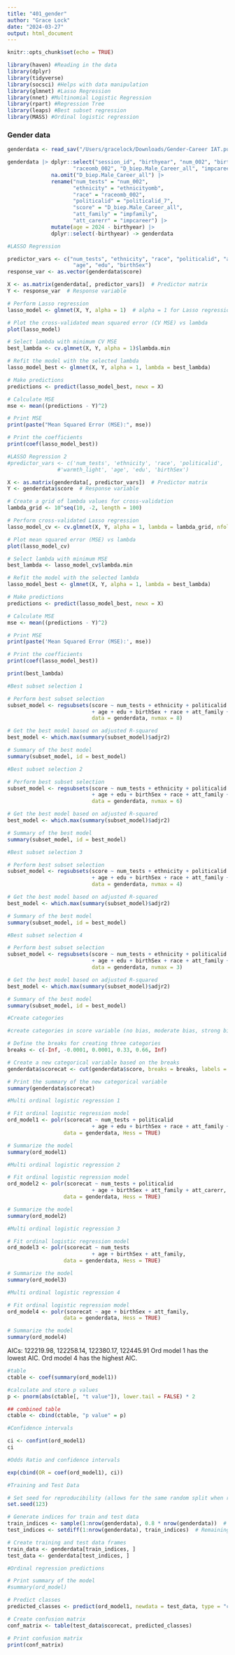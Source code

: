 ```yaml
---
title: "401_gender"
author: "Grace Lock"
date: "2024-03-27"
output: html_document
---
```


```r
knitr::opts_chunk$set(echo = TRUE)
```

```r
library(haven) #Reading in the data
library(dplyr)
library(tidyverse)
library(socsci) #Helps with data manipulation
library(glmnet) #Lasso Regression
library(nnet) #Multinomial Logistic Regression
library(rpart) #Regression Tree
library(leaps) #Best subset regression
library(MASS) #Ordinal logistic regression
```


### Gender data 

```r
genderdata <- read_sav("/Users/gracelock/Downloads/Gender-Career IAT.public.2023.sav")
```

```r
genderdata |> dplyr::select("session_id", "birthyear", "num_002", "birthSex", "ethnicityomb", "edu",
                     "raceomb_002", "D_biep.Male_Career_all", "impcareer", "impfamily", "politicalid_7") |> 
              na.omit("D_biep.Male_Career_all") |>
              rename("num_tests" = "num_002",
                     "ethnicity" = "ethnicityomb",
                     "race" = "raceomb_002",
                     "politicalid" = "politicalid_7",
                     "score" = "D_biep.Male_Career_all",
                     "att_family" = "impfamily",
                     "att_carerr" = "impcareer") |>
              mutate(age = 2024 - birthyear) |> 
              dplyr::select(-birthyear) -> genderdata
```

```r
#LASSO Regression 

predictor_vars <- c("num_tests", "ethnicity", "race", "politicalid", "att_family", "att_carerr",
                     "age", "edu", "birthSex")
response_var <- as.vector(genderdata$score)

X <- as.matrix(genderdata[, predictor_vars])  # Predictor matrix
Y <- response_var  # Response variable

# Perform Lasso regression
lasso_model <- glmnet(X, Y, alpha = 1)  # alpha = 1 for Lasso regression

# Plot the cross-validated mean squared error (CV MSE) vs lambda
plot(lasso_model)

# Select lambda with minimum CV MSE
best_lambda <- cv.glmnet(X, Y, alpha = 1)$lambda.min

# Refit the model with the selected lambda
lasso_model_best <- glmnet(X, Y, alpha = 1, lambda = best_lambda)

# Make predictions
predictions <- predict(lasso_model_best, newx = X)

# Calculate MSE
mse <- mean((predictions - Y)^2)

# Print MSE
print(paste("Mean Squared Error (MSE):", mse))

# Print the coefficients
print(coef(lasso_model_best))
```

```r
#LASSO Regression 2
#predictor_vars <- c('num_tests', 'ethnicity', 'race', 'politicalid', 'skintone_preference', 'warmth_dark',
                #'warmth_light', 'age', 'edu', 'birthSex')

X <- as.matrix(genderdata[, predictor_vars])  # Predictor matrix
Y <- genderdata$score  # Response variable

# Create a grid of lambda values for cross-validation
lambda_grid <- 10^seq(10, -2, length = 100)

# Perform cross-validated Lasso regression
lasso_model_cv <- cv.glmnet(X, Y, alpha = 1, lambda = lambda_grid, nfolds = 10)

# Plot mean squared error (MSE) vs lambda
plot(lasso_model_cv)

# Select lambda with minimum MSE
best_lambda <- lasso_model_cv$lambda.min

# Refit the model with the selected lambda
lasso_model_best <- glmnet(X, Y, alpha = 1, lambda = best_lambda)

# Make predictions
predictions <- predict(lasso_model_best, newx = X)

# Calculate MSE
mse <- mean((predictions - Y)^2)

# Print MSE
print(paste('Mean Squared Error (MSE):', mse))

# Print the coefficients
print(coef(lasso_model_best))

print(best_lambda)
```

```r
#Best subset selection 1 

# Perform best subset selection
subset_model <- regsubsets(score ~ num_tests + ethnicity + politicalid
                           + age + edu + birthSex + race + att_family + att_carerr, 
                           data = genderdata, nvmax = 8)

# Get the best model based on adjusted R-squared
best_model <- which.max(summary(subset_model)$adjr2)

# Summary of the best model
summary(subset_model, id = best_model)
```

```r
#Best subset selection 2

# Perform best subset selection
subset_model <- regsubsets(score ~ num_tests + ethnicity + politicalid
                           + age + edu + birthSex + race + att_family + att_carerr, 
                           data = genderdata, nvmax = 6)

# Get the best model based on adjusted R-squared
best_model <- which.max(summary(subset_model)$adjr2)

# Summary of the best model
summary(subset_model, id = best_model)
```

```r
#Best subset selection 3

# Perform best subset selection
subset_model <- regsubsets(score ~ num_tests + ethnicity + politicalid
                           + age + edu + birthSex + race + att_family + att_carerr, 
                           data = genderdata, nvmax = 4)

# Get the best model based on adjusted R-squared
best_model <- which.max(summary(subset_model)$adjr2)

# Summary of the best model
summary(subset_model, id = best_model)
```

```r
#Best subset selection 4

# Perform best subset selection
subset_model <- regsubsets(score ~ num_tests + ethnicity + politicalid
                           + age + edu + birthSex + race + att_family + att_carerr, 
                           data = genderdata, nvmax = 3)

# Get the best model based on adjusted R-squared
best_model <- which.max(summary(subset_model)$adjr2)

# Summary of the best model
summary(subset_model, id = best_model)
```

```r
#Create categories

#create categories in score variable (no bias, moderate bias, strong bias)

# Define the breaks for creating three categories
breaks <- c(-Inf, -0.0001, 0.0001, 0.33, 0.66, Inf)

# Create a new categorical variable based on the breaks
genderdata$scorecat <- cut(genderdata$score, breaks = breaks, labels = c("Opposite", "None", "Low", "Medium", "High"))

# Print the summary of the new categorical variable
summary(genderdata$scorecat)
```

```r
#Multi ordinal logistic regression 1

# Fit ordinal logistic regression model
ord_model1 <- polr(scorecat ~ num_tests + politicalid
                           + age + edu + birthSex + race + att_family + att_carerr, 
                  data = genderdata, Hess = TRUE)

# Summarize the model
summary(ord_model1)
```

```r
#Multi ordinal logistic regression 2

# Fit ordinal logistic regression model
ord_model2 <- polr(scorecat ~ num_tests + politicalid
                           + age + birthSex + att_family + att_carerr, 
                  data = genderdata, Hess = TRUE)

# Summarize the model
summary(ord_model2)
```

```r
#Multi ordinal logistic regression 3

# Fit ordinal logistic regression model
ord_model3 <- polr(scorecat ~ num_tests
                           + age + birthSex + att_family, 
                  data = genderdata, Hess = TRUE)

# Summarize the model
summary(ord_model3)
```

```r
#Multi ordinal logistic regression 4

# Fit ordinal logistic regression model
ord_model4 <- polr(scorecat ~ age + birthSex + att_family, 
                  data = genderdata, Hess = TRUE)

# Summarize the model
summary(ord_model4)
```

AICs: 122219.98, 122258.14, 122380.17, 122445.91
Ord model 1 has the lowest AIC. 
Ord model 4 has the highest AIC. 

```r
#table 
ctable <- coef(summary(ord_model1))

#calculate and store p values
p <- pnorm(abs(ctable[, "t value"]), lower.tail = FALSE) * 2

## combined table
ctable <- cbind(ctable, "p value" = p)
```

```r
#Confidence intervals 

ci <- confint(ord_model1)
ci
```

```r
#Odds Ratio and confidence intervals 

exp(cbind(OR = coef(ord_model1), ci))
```

```r
#Training and Test Data 

# Set seed for reproducibility (allows for the same random split when rerunning)
set.seed(123)

# Generate indices for train and test data
train_indices <- sample(1:nrow(genderdata), 0.8 * nrow(genderdata))  # 80% for training
test_indices <- setdiff(1:nrow(genderdata), train_indices)  # Remaining for testing

# Create training and test data frames
train_data <- genderdata[train_indices, ]
test_data <- genderdata[test_indices, ]
```

```r
#Ordinal regression predictions 

# Print summary of the model
#summary(ord_model)

# Predict classes
predicted_classes <- predict(ord_model1, newdata = test_data, type = "class")

# Create confusion matrix
conf_matrix <- table(test_data$scorecat, predicted_classes)

# Print confusion matrix
print(conf_matrix)
```






